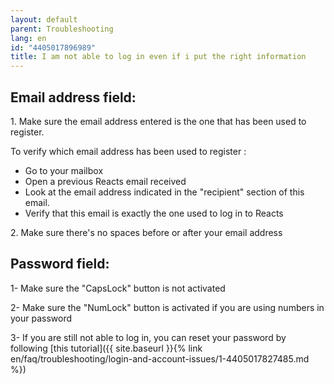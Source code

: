 ```yaml
---
layout: default
parent: Troubleshooting
lang: en
id: "4405017896989"
title: I am not able to log in even if i put the right information
---
```

**Email address field:**
------------------------

1\. Make sure the email address entered is the one that has been used to register.

To verify which email address has been used to register :

*   Go to your mailbox
*   Open a previous Reacts email received
*   Look at the email address indicated in the "recipient" section of this email.
*   Verify that this email is exactly the one used to log in to Reacts

2\. Make sure there's no spaces before or after your email address

**Password field:**
-------------------

1- Make sure the "CapsLock" button is not activated

2- Make sure the "NumLock" button is activated if you are using numbers in your password

3- If you are still not able to log in, you can reset your password by following [this tutorial]({{ site.baseurl }}{% link en/faq/troubleshooting/login-and-account-issues/1-4405017827485.md %})


